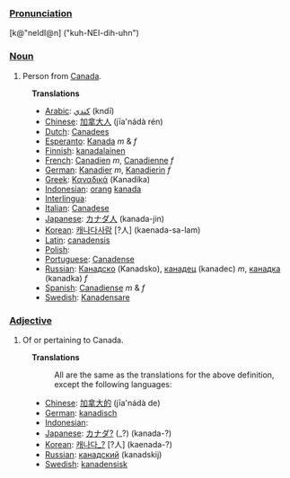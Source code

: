 ===[[Pronunciation]]===
[k@"neIdI@n] ("kuh-NEI-dih-uhn")

===[[Noun]]===

# Person from [[Canada]].
:'''Translations'''
:*[[Arabic]]: [[كندي]] (kndī)
:*[[Chinese]]: [[加拿大人]] (jīa'nádà rén)
:*[[Dutch]]: [[Canadees]]
:*[[Esperanto]]: [[Kanada]] ''m'' & ''f''
:*[[Finnish]]: [[kanadalainen]]
:*[[French]]: [[Canadien]] ''m'', [[Canadienne]]  ''f''
:*[[German]]: [[Kanadier]] ''m'', [[Kanadierin]]  ''f''
:*[[Greek]]: [[Καναδικά]] (Kanadika)
:*[[Indonesian]]: [[orang]] [[kanada]]
:*[[Interlingua]]: [[]]
:*[[Italian]]: [[Canadese]]
:*[[Japanese]]: [[カナダ]][[人]] (kanada-jin)
:*[[Korean]]: [[캐나다사람]] [?人] (kaenada-sa-lam)
:*[[Latin]]: [[canadensis]]
:*[[Polish]]: [[]]
:*[[Portuguese]]: [[Canadense]]
:*[[Russian]]: [[Канадско]] (Kanadsko), [[канадец]] (kanadec) ''m'', [[канадка]] (kanadka) ''f''
:*[[Spanish]]: [[Canadiense]] ''m'' & ''f''
:*[[Swedish]]: [[Kanadensare]]


===[[Adjective]]===
# Of or pertaining to Canada.
:'''Translations'''
:: All are the same as the translations for the above definition, except the following languages:
:*[[Chinese]]: [[加拿大的]] (jīa'nádà de)
:*[[German]]: [[kanadisch]] 
:*[[Indonesian]]: [[]]
:*[[Japanese]]: [[カナダ?]] (_?) (kanada-?)
:*[[Korean]]: [[캐나다_?]] [?人] (kaenada-?)
:*[[Russian]]: [[канадский]] (kanadskij)
:*[[Swedish]]: [[kanadensisk]]